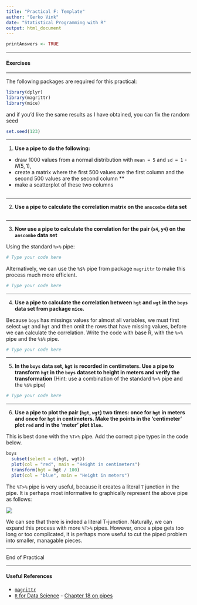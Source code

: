 ```yaml
---
title: "Practical F: Template"
author: "Gerko Vink"
date: "Statistical Programming with R"
output: html_document
---
```



```r
printAnswers <- TRUE
```


---

#### Exercises

---

The following packages are required for this practical:
```r
library(dplyr)
library(magrittr)
library(mice)
```
and if you'd like the same results as I have obtained, you can fix the random seed
```r
set.seed(123)
```

---

1. **Use a pipe to do the following:**

- draw 1000 values from a normal distribution with `mean = 5` and `sd = 1` - $N(5, 1)$, 
- create a matrix where the first 500 values are the first column and the second 500 values are the second column **
- make a scatterplot of these two columns
```r


```


---

2. **Use a pipe to calculate the correlation matrix on the `anscombe` data set**

```r

```

---

3. **Now use a pipe to calculate the correlation for the pair (`x4`, `y4`) on the `anscombe` data set**

Using the standard `%>%` pipe:
```r
# Type your code here
```
Alternatively, we can use the `%$%` pipe from package `magrittr` to make this process much more efficient.
```r
# Type your code here
```

---

4. **Use a pipe to calculate the correlation between `hgt` and `wgt` in the `boys` data set from package `mice`.**

Because `boys` has missings values for almost all variables, we must first select `wgt` and `hgt` and then omit the rows that have missing values, before we can calculate the correlation. Write the code with base R, with the `%>%` pipe and the `%$%` pipe.

```r
# Type your code here
```

---

5. **In the `boys` data set, `hgt` is recorded in centimeters. Use a pipe to transform `hgt` in the `boys` dataset to height in meters and verify the transformation** (Hint: use a combination of the standard `%>%` pipe and the `%$%` pipe)
```r
# Type your code here
```

---

6. **Use a pipe to plot the pair (`hgt`, `wgt`) two times: once for `hgt` in meters and once for `hgt` in centimeters. Make the points in the 'centimeter' plot `red` and in the 'meter' plot `blue`. **

This is best done with the `%T>%` pipe. Add the correct pipe types in the code below.
```r
boys 
  subset(select = c(hgt, wgt)) 
  plot(col = "red", main = "Height in centimeters") 
  transform(hgt = hgt / 100) 
  plot(col = "blue", main = "Height in meters")
```

The `%T>%` pipe is very useful, because it creates a literal `T` junction in the pipe. It is perhaps most informative to graphically represent the above pipe as follows:

![](flow_t_pipe.png)

We can see that there is indeed a literal T-junction. Naturally, we can expand this process with more `%T>%` pipes. However, once a pipe gets too long or too complicated, it is perhaps more useful to cut the piped problem into smaller, managable pieces. 

---

End of Practical
 
---

#### Useful References

- [`magrittr`](https://magrittr.tidyverse.org)
- [`R` for Data Science](http://r4ds.had.co.nz) - [Chapter 18 on pipes](http://r4ds.had.co.nz/pipes.html)